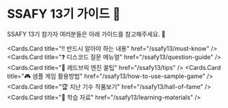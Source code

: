 
# SSAFY 13기 가이드 🚀

SSAFY 13기 참가자 여러분들은 아래 가이드를 참고해주세요. 🎉

<Cards>

<Cards.Card title="‼️ 반드시 알아야 하는 내용" href="/ssafy13/must-know" />
<Cards.Card title="❓ 디스코드 질문 메뉴얼" href="/ssafy13/question-guide" />
<Cards.Card title="🍯 레드브릭 엔진 꿀팁" href="/ssafy13/tips" />
<Cards.Card
  title="🎮 샘플 게임 활용방법"
  href="/ssafy13/how-to-use-sample-game"
/>
<Cards.Card title="🏆 지난 기수 작품보기" href="/ssafy13/hall-of-fame" />
<Cards.Card title="📝 학습 자료" href="/ssafy13/learning-materials" />

</Cards>
